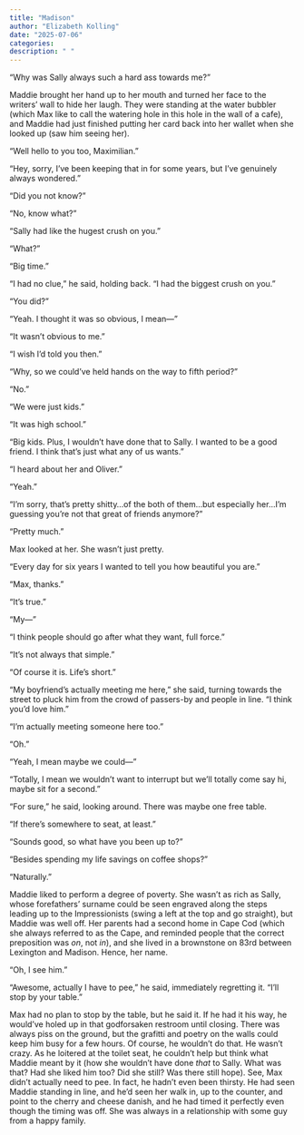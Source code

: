 ```yaml
---
title: "Madison"
author: "Elizabeth Kolling"
date: "2025-07-06"
categories: 
description: " "
---
```




“Why was Sally always such a hard ass towards me?”

Maddie brought her hand up to her mouth and turned her face to the writers' wall to hide her laugh. They were standing at the water bubbler (which Max like to call the watering hole in this hole in the wall of a cafe), and Maddie had just finished putting her card back into her wallet when she looked up (saw him seeing her). 

“Well hello to you too, Maximilian.”

“Hey, sorry, I’ve been keeping that in for some years, but I’ve genuinely always wondered.”

“Did you not know?”

“No, know what?” 

“Sally had like the hugest crush on you.”

“What?”

“Big time.”

“I had no clue,” he said, holding back. “I had the biggest crush on you.” 

“You did?”

“Yeah. I thought it was so obvious, I mean—”

“It wasn’t obvious to me.”

“I wish I’d told you then.”

“Why, so we could've held hands on the way to fifth period?”

“No.”

“We were just kids.”

“It was high school.” 

“Big kids. Plus, I wouldn’t have done that to Sally. I wanted to be a good friend. I think that’s just what any of us wants.”

“I heard about her and Oliver.” 

“Yeah.”

“I’m sorry, that’s pretty shitty…of the both of them…but especially her…I’m guessing you’re not that great of friends anymore?”

“Pretty much.”

Max looked at her. She wasn't just pretty. 

“Every day for six years I wanted to tell you how beautiful you are.”

“Max, thanks.”

“It’s true.”

“My—”

“I think people should go after what they want, full force.” 

“It’s not always that simple.”

“Of course it is. Life’s short.”   

“My boyfriend’s actually meeting me here,” she said, turning towards the street to pluck him from the crowd of passers-by and people in line. “I think you’d love him.” 

"I'm actually meeting someone here too."

"Oh." 

"Yeah, I mean maybe we could—"

"Totally, I mean we wouldn't want to interrupt but we'll totally come say hi, maybe sit for a second."

"For sure," he said, looking around. There was maybe one free table.

"If there's somewhere to seat, at least."

"Sounds good, so what have you been up to?"

"Besides spending my life savings on coffee shops?"

"Naturally."

Maddie liked to perform a degree of poverty. She wasn't as rich as Sally, whose forefathers' surname could be seen engraved along the steps leading up to the Impressionists (swing a left at the top and go straight), but Maddie was well off. Her parents had a second home in Cape Cod (which she always referred to as the Cape, and reminded people that the correct preposition was *on*, not *in*), and she lived in a brownstone on 83rd between Lexington and Madison. Hence, her name. 

"Oh, I see him."

"Awesome, actually I have to pee," he said, immediately regretting it. "I'll stop by your table."

Max had no plan to stop by the table, but he said it. If he had it his way, he would've holed up in that godforsaken restroom until closing. There was always piss on the ground, but the grafitti and poetry on the walls could keep him busy for a few hours. Of course, he wouldn't do that. He wasn't crazy. As he loitered at the toilet seat, he couldn't help but think what Maddie meant by it (how she wouldn't have done *that* to Sally. What was that? Had she liked him too? Did she still? Was there still hope). See, Max didn't actually need to pee. In fact, he hadn't even been thirsty. He had seen Maddie standing in line, and he'd seen her walk in, up to the counter, and point to the cherry and cheese danish, and he had timed it perfectly even though the timing was off. She was always in a relationship with some guy from a happy family. 

